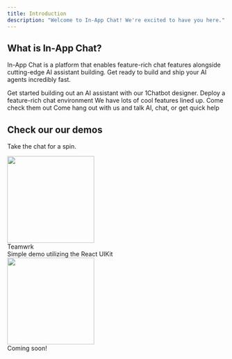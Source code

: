 ```yaml
---
title: Introduction
description: "Welcome to In-App Chat! We're excited to have you here."
---
```


## What is In-App Chat?

In-App Chat is a platform that enables feature-rich chat features alongside cutting-edge AI assistant building. Get ready to build and ship your AI agents incredibly fast.

<CardGroup cols={2}>
  <Card
    title="AI Assistant Quickstart"
    icon="message-bot"
    href="https://mintlify.com/docs/development"
  >
    Get started building out an AI assistant with our 1Chatbot designer.
  </Card>
  <Card
    title="Chat Quickstart"
    icon="comments"
    href="https://mintlify.com/docs/development"
  >
    Deploy a feature-rich chat environment
  </Card>
  <Card
    title="View Roadmap"
    icon="road"
    href="https://mintlify.com/docs/development"
  >
    We have lots of cool features lined up. Come check them out
  </Card>
  <Card
    title="Join our Community"
    icon="discord"
    href="https://mintlify.com/docs/quickstart"
  >
    Come hang out with us and talk AI, chat, or get quick help
  </Card>
</CardGroup>

## Check our our demos

Take the chat for a spin.

<CardGroup cols={2}>
  <Card href="https://demo.inappchat.io">
    <div className="flex flex-col space-y-2">
      <div className="flex flex-row space-x-2">
        <img height="200" src="/images/teamwrk.png" />
        <div className="text-lg font-bold">Teamwrk</div>
      </div>
      <div className="text-sm text-gray-600 dark:text-gray-400">
        Simple demo utilizing the React UIKit
      </div>
    </div>
  </Card>
  <Card>
    <div className="flex flex-col space-y-2">
      <div className="flex flex-row space-x-2">
        <img height="200" src="/images/tripsplits.png" />
      </div>
      <div className="text-sm text-gray-600 dark:text-gray-400">
        Coming soon!
      </div>
    </div>
  </Card>
</CardGroup>

